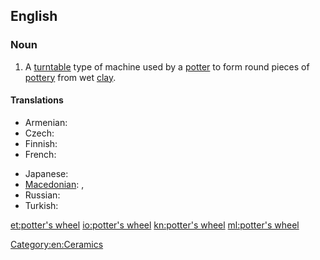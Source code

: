 ==English==
{{wikipedia}}

===Noun===
{{en-noun}}

# A [[turntable]] type of machine used by a [[potter]] to form round pieces of [[pottery]] from wet [[clay]].

====Translations====
{{trans-top|machine used by a potter}}
* Armenian: {{t|hy|դուրգ|tr=durg}}
* Czech: {{t|cs|hrnčířský kruh|m}}
* Finnish: {{t|fi|dreija}}
* French: {{t+|fr|tour de potier|m}}
{{trans-mid}}
* Japanese: {{t|ja|ロクロ|tr=rokuro|sc=Jpan}}
* [[Macedonian]]: {{t|mk|грнчарско колце|n|tr=g'rnčarsko kólce}}, {{t|mk|грнчарско тркало|n|tr=g'rnčarsko t'rkalo}}
* Russian: {{t|ru|гончарный круг|m|tr=gončárnyj krug}}
* Turkish: {{t|tr|çömlekçi çarkı}}
{{trans-bottom}}

[[Category:en:Ceramics]]

[[et:potter's wheel]]
[[io:potter's wheel]]
[[kn:potter's wheel]]
[[ml:potter's wheel]]